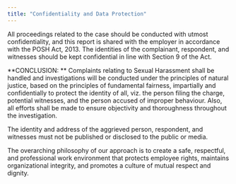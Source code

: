 ```yaml
---
title: "Confidentiality and Data Protection"
---
```


All proceedings related to the case should be conducted with utmost confidentiality, and this report is shared with the employer in accordance with the POSH Act, 2013. The identities of the complainant, respondent, and witnesses should be kept confidential in line with Section 9 of the Act.

**CONCLUSION: ** Complaints relating to Sexual Harassment shall be handled and investigations will be conducted under the principles of natural justice, based on the principles of fundamental fairness, impartially and confidentially to protect the identity of all, viz. the person filing the charge, potential witnesses, and the person accused of improper behaviour. Also, all efforts shall be made to ensure objectivity and thoroughness throughout the investigation.

The identity and address of the aggrieved person, respondent, and witnesses must not be published or disclosed to the public or media.

The overarching philosophy of our approach is to create a safe, respectful, and professional work environment that protects employee rights, maintains organizational integrity, and promotes a culture of mutual respect and dignity.